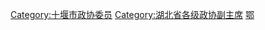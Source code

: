 [[Category:十堰市政协委员|Category:十堰市政协委员]]
[[Category:湖北省各级政协副主席|Category:湖北省各级政协副主席]]
[[Category:设区的市政协副主席|鄂]]